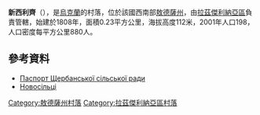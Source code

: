 {{expand|time=2016-09-03T02:08:15+00:00}}
{{coord|46|43|38|N|30|10|14|E|scale:30000|display=title}}

'''新西利齊'''（{{lang-uk|Новосільці}}），是[[烏克蘭|烏克蘭]]的村落，位於該國西南部[[敖德薩州|敖德薩州]]，由[[拉茲傑利納亞區|拉茲傑利納亞區]]負責管轄，始建於1808年，面積0.23平方公里，海拔高度112米，2001年人口198，人口密度每平方公里880人。

==參考資料==
*[http://rozdilna-rda.odessa.gov.ua/files/rozdilna-rda/files/PASPORT/pasport_werbanki_teritor_al_no_gromadi_-_2.pdf Паспорт Щербанської сільської ради]
* [http://w1.c1.rada.gov.ua/pls/z7502/A005?rf7571=23104 Новосільці]{{dead link|date=2017年12月 |bot=InternetArchiveBot |fix-attempted=yes }}

{{DEFAULTSORT:Новосільці}}
[[Category:敖德薩州村落|Category:敖德薩州村落]]
[[Category:拉茲傑利納亞區村落|Category:拉茲傑利納亞區村落]]


{{Odessa-geo-stub}}